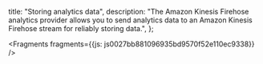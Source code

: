   title: "Storing analytics data",
  description: "The Amazon Kinesis Firehose analytics provider allows you to send analytics data to an Amazon Kinesis Firehose stream for reliably storing data.",
};






<Fragments fragments={{js: js0027bb881096935bd9570f52e110ec9338}} />